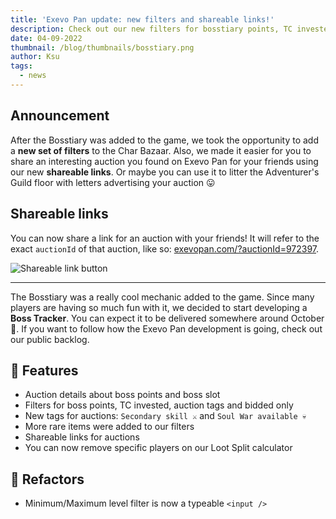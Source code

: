```yaml
---
title: 'Exevo Pan update: new filters and shareable links!'
description: Check out our new filters for bosstiary points, TC invested and more new stuff!
date: 04-09-2022
thumbnail: /blog/thumbnails/bosstiary.png
author: Ksu
tags:
  - news
---
```


## Announcement

After the Bosstiary was added to the game, we took the opportunity to add a **new set of filters** to the Char Bazaar. Also, we made it easier for you to share an interesting auction you found on Exevo Pan for your friends using our new **shareable links**. Or maybe you can use it to litter the Adventurer's Guild floor with letters advertising your auction 😛

## Shareable links 

You can now share a link for an auction with your friends! It will refer to the exact `auctionId` of that auction, like so: <a href="https://exevopan.com/?auctionId=972397" target="_blank">exevopan.com/?auctionId=972397</a>.

<Image
  src="/blog/images/shareable-link.png"
  width={472}
  height={151}
  align="center"
  alt="Shareable link button"
  caption="Click the share button to copy the auction URL to the clipboard 📋"
  unoptimized
/>

---

The Bosstiary was a really cool mechanic added to the game. Since many players are having so much fun with it, we decided to start developing a **Boss Tracker**. You can expect it to be delivered somewhere around October 👾. If you want to follow how the Exevo Pan development is going, check out our <ExternalLink href="https://trello.com/b/tX6chnl0/exevo-pan">public backlog</ExternalLink>.


## 🎉 Features

- Auction details about boss points and boss slot
- Filters for boss points, TC invested, auction tags and bidded only
- New tags for auctions: `Secondary skill ⚔️` and `Soul War available 💀`
- More rare items were added to our filters
- Shareable links for auctions
- You can now remove specific players on our <RouteLink href="/calculators/loot-split">Loot Split</RouteLink> calculator

## 🔧 Refactors

- Minimum/Maximum level filter is now a typeable `<input />`

